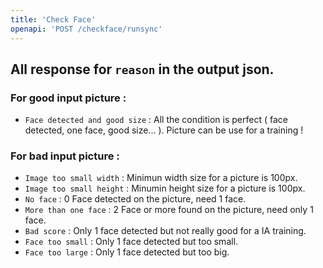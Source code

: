 ```yaml
---
title: 'Check Face'
openapi: 'POST /checkface/runsync'
---
```


## All response for `reason` in the output json.

### For good input picture :

* `Face detected and good size` : All the condition is perfect ( face detected, one face, good size... ). Picture can be use for a training !

### For bad input picture :

* `Image too small width` : Minimun width size for a picture is 100px.
* `Image too small height` : Minumin height size for a picture is 100px.
* `No face` : 0 Face detected on the picture, need 1 face.
* `More than one face` : 2 Face or more found on the picture, need only 1 face.
* `Bad score` : Only 1 face detected but not really good for a IA training.
* `Face too small` : Only 1 face detected but too small.
* `Face too large` : Only 1 face detected but too big.